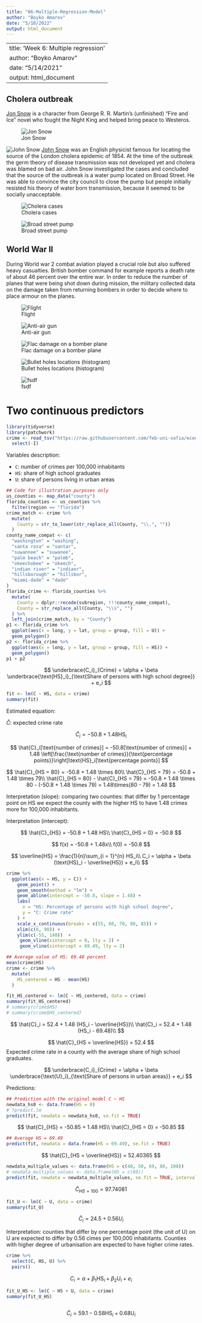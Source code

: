 ```yaml
---
title: "06-Multiple-Regression-Model"
author: "Boyko Amarov"
date: "5/10/2022"
output: html_document
---
```


---
title: 'Week 6: Multiple regression'
author: "Boyko Amarov"
date: "5/14/2021"
output: html_document
---

## Cholera outbreak

[Jon Snow](https://gameofthrones.fandom.com/wiki/Jon_Snow) is a character from George R. R. Martin's (unfinished) "Fire and Ice" novel who fought the Night King and helped bring peace to Westeros.

![Jon Snow](https://els-jbs-prod-cdn.jbs.elsevierhealth.com/cms/attachment/7e74d705-56d0-468b-8b0f-ec9acb00cd46/fx1_lrg.jpg)

![John Snow](https://upload.wikimedia.org/wikipedia/commons/c/cc/John_Snow.jpg)
[John Snow](https://en.wikipedia.org/wiki/John_Snow) was an English physicist famous for locating the source of the London cholera epidemic of 1854. At the time of the outbreak the germ theory of disease transmission was not developed yet and cholera was blamed on bad air. John Snow investigated the cases and concluded that the source of the outbreak is a water pump located on Broad Street. He was able to convince the city council to close the pump but people initially resisted his theory of water born transmission, because it seemed to be socially unacceptable.




![Cholera cases](http://blog.rtwilson.com/wp-content/uploads/2012/01/SnowMap_Points.png)

![Broad street pump](https://www.courant.com/resizer/Oohql3wzTPDk38wLTIb7mQmxj_0=/800x0/filters:format(jpg):quality(70)/cloudfront-us-east-1.images.arcpublishing.com/tronc/EHHSIM2Y3OKQCVRE5J7BJGN7EE.jpg)


## World War II

During World war 2 combat aviation played a crucial role but also suffered heavy casualties. British bomber command for example reports a death rate of about 46 percent over the entire war. In order to reduce the number of planes that were being shot down during mission, the military collected data on the damage taken from returning bombers in order to decide where to place armour on the planes.


![Flight](https://images.squarespace-cdn.com/content/v1/5497331ae4b0148a6141bd47/1563476799483-JXTY82K6EJ2Y6THNIN53/ke17ZwdGBToddI8pDm48kAY9gT9wm-2Z9KnmFRfe2dVZw-zPPgdn4jUwVcJE1ZvWQUxwkmyExglNqGp0IvTJZUJFbgE-7XRK3dMEBRBhUpzdMdQQVVUpiXVl6rYD3wsGGtpDQQshX7-5HE1V8UScgaHj4j2hNsP6urc280cwWcU/7.jpg)

![Anti-air gun](https://i.pinimg.com/originals/1d/fe/6f/1dfe6f294ee4c277d5ce8031e9fe9fc9.jpg)


![Flac damage on a bomber plane](https://www.old.bombercommandmuseum.ca/photos/p_airgunners1b.jpg)


![Bullet holes locations (histogram)](https://alearningadayblog.files.wordpress.com/2018/06/bombers.jpeg)


![fsdf](https://riskwerk.files.wordpress.com/2016/11/abraham-wald1.png)

# Two continuous predictors

```r
library(tidyverse)
library(patchwork)
crime <- read_tsv("https://raw.githubusercontent.com/feb-uni-sofia/econometrics2020-solutions/master/data/crime.csv") %>%
  select(-I)
```

Variables description:

- `C`: number of crimes per 100,000 inhabitants
- `HS`: share of high school graduates
- `U`: share of persons living in urban areas


```r
## Code for illustration purposes only
us_counties <- map_data("county")
florida_counties <- us_counties %>%
  filter(region == "florida")
crime_match <- crime %>%
  mutate(
    County = str_to_lower(str_replace_all(County, "\\.", ""))
  )
county_name_compat <- c(
  "washington" = "washing",
  "santa rosa" = "santar",
  "suwannee" = "suwanee",
  "palm beach" = "palmb",
  "okeechobee" = "okeech",
  "indian river" = "indianr",
  "hillsborough" = "hillsbor",
  "miami-dade" = "dade"
)
florida_crime <- florida_counties %>%
  mutate(
    County = dplyr::recode(subregion, !!!county_name_compat),
    County = str_replace_all(County, "\\s", "")
  ) %>%
  left_join(crime_match, by = "County")
p1 <- florida_crime %>%
  ggplot(aes(x = long, y = lat, group = group, fill = U)) +
  geom_polygon()
p2 <- florida_crime %>%
  ggplot(aes(x = long, y = lat, group = group, fill = HS)) +
  geom_polygon()
p1 + p2
```


$$
\underbrace{C_i}_{Crime} = \alpha + \beta \underbrace{\text{HS}_i}_{\text{Share of persons with high school degree}} + e_i
$$


```r
fit <- lm(C ~ HS, data = crime)
summary(fit)
```

Estimated equation:

$\hat{C}$: expected crime rate


$$
\hat{C}_i = -50.8 + 1.48 \text{HS}_i
$$

$$
\hat{C}_i[\text{number of crimes}] = -50.8[\text{number of crimes}] + 1.48 \left[\frac{\text{number of crimes}}{\text{percentage points}}\right]\text{HS}_i[\text{percentage points}]
$$


$$
\hat{C}_{HS = 80}  = -50.8 + 1.48 \times 80\\
\hat{C}_{HS = 79}  = -50.8 + 1.48 \times 79\\
\hat{C}_{HS = 80} - \hat{C}_{HS = 79} = -50.8 + 1.48 \times 80 - (-50.8 + 1.48 \times 79) = 1.48\times(80 - 79) = 1.48
$$



Interpretation (slope): comparing two counties: that differ by 1 percentage point on HS we expect the county with the higher HS to have 1.48 crimes more for 100,000 inhabitants.

Interpretation (intercept):

$$
\hat{C}_{HS} = -50.8 + 1.48 HS\\
\hat{C}_{HS = 0} = -50.8
$$

$$
f(x) = -50.8 + 1.48x\\
f(0) = -50.8
$$

$$
\overline{HS} = \frac{1}{n}\sum_{i = 1}^{n} HS_i\\
C_i = \alpha + \beta (\text{HS}_i - \overline{HS}) + e_i\\
$$
```r
crime %>%
  ggplot(aes(x = HS, y = C)) +
    geom_point() + 
    geom_smooth(method = "lm") +
    geom_abline(intercept = -50.8, slope = 1.48) +
    labs(
      x = "HS: Percentage of persons with high school degree",
      y = "C: Crime rate"
    ) +
    scale_x_continuous(breaks = c(55, 60, 70, 80, 85)) +
    xlim(c(0, 90)) +
    ylim(c(-55, 140))  +
     geom_vline(xintercept = 0, lty = 2) +
     geom_vline(xintercept = 69.49, lty = 2)
```

```r
## Average value of HS: 69.48 percent
mean(crime$HS)
crime <- crime %>%
  mutate(
    HS_centered = HS - mean(HS)
  )
```

```r
fit_HS_centered <- lm(C ~ HS_centered, data = crime)
summary(fit_HS_centered)
# summary(crime$HS)
# summary(crime$HS_centered)
```

$$
\hat{C}_i = 52.4 + 1.48 (HS_i - \overline{HS})\\
\hat{C}_i = 52.4 + 1.48 (HS_i - 69.48)\\
$$

$$
\hat{C}_{HS = \overline{HS}} = 52.4
$$
Expected crime rate in a county with the average share of high school graduates.


$$
\underbrace{C_i}_{Crime} = \alpha + \beta \underbrace{\text{U}_i}_{\text{Share of persons in urban areas}} + e_i
$$

Predictions:

```r
## Prediction with the original model C ~ HS
newdata_hs0 <- data.frame(HS = 0)
# ?predict.lm
predict(fit, newdata = newdata_hs0, se.fit = TRUE)
```

$$
\hat{C}_{HS} = -50.85 + 1.48 HS\\
\hat{C}_{HS = 0} = -50.85
$$


```r
## Average HS = 69.49
predict(fit, newdata = data.frame(HS = 69.49), se.fit = TRUE)
```

$$
\hat{C}_{HS = \overline{HS}} = 52.40365
$$

```r
newdata_multiple_values <- data.frame(HS = c(40, 50, 69, 80, 100))
# newdata_multiple_values <- data.frame(HS = c(69))
predict(fit, newdata = newdata_multiple_values, se.fit = TRUE, interval = "confidence")
```

$$
\hat{C}_{HS = 100} = 97.74081
$$


```r
fit_U <- lm(C ~ U, data = crime)
summary(fit_U)
```

$$
\hat{C}_i = 24.5 + 0.56 U_i
$$

Interpretation: counties that differ by one percentage point (the unit of U) on U are expected to differ by 0.56 cimes per 100,000 inhabitants. Counties with higher degree of urbanisation are expected to have higher crime rates.


```r
crime %>%
  select(C, HS, U) %>%
  pairs()
```



$$
C_i = \alpha + \beta_1 \text{HS}_i  + \beta_2 \text{U}_i + e_i
$$

```r
fit_U_HS <- lm(C ~ HS + U, data = crime)
summary(fit_U_HS)
```

```r
 
```

$$
\hat{C}_i = 59.1 -0.58 \text{HS}_i  + 0.68 \text{U}_i
$$
